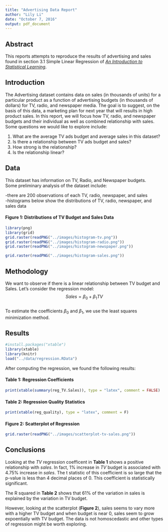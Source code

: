 ```yaml
---
title: "Advertising Data Report"
author: "Lily Li"
date: "October 7, 2016"
output: pdf_document
---
```

## Abstract  
This reports attempts to reproduce the results of advertising and sales found in section 3.1 Simple Linear Regression of [*An Introduction to Statistical Learning*](http://www-bcf.usc.edu/~gareth/ISL/ISLR%20Sixth%20Printing.pdf). 
  
  
## Introduction  
The Advertising dataset contains data on sales (in thousands of units) for a particular product as a function of advertising budgets (in thousands of dollars) for TV, radio, and newspaper media. The goal is to suggest, on the basis of this data, a marketing plan for next year that will results in high product sales. In this report, we will focus how TV, radio, and newspaper budgets and their individual as well as combined relationship with sales. Some questions we would like to explore include:      
  
1. What are the average TV ads budget and average sales in this dataset?  
2. Is there a relationship between TV ads budget and sales?  
3. How strong is the relationship?  
4. Is the relationship linear?  
  
  
## Data  
This dataset has information on TV, Radio, and Newspaper budgets.    
Some preliminary analysis of the dataset include:  
  
-there are 200 observations of each TV, radio, newspaper, and sales  
-histograms below show the distributions of TV, radio, newspaper, and sales data  
  
  
#### Figure 1: Distributions of TV Budget and Sales Data  
```r
library(png)
library(grid)
grid.raster(readPNG("../images/histogram-tv.png"))
grid.raster(readPNG("../images/histogram-radio.png"))
grid.raster(readPNG("../images/histogram-newspaper.png"))
```

```r
grid.raster(readPNG("../images/histogram-sales.png"))
```


## Methodology
We want to observe if there is a linear relationship between TV budget and Sales. Let's consider the regression model: 
$$Sales = \beta_0 + \beta_1 TV$$   
To estimate the coefficients $\beta_0$ and $\beta_1$, we use the least squares minimization method. 

  
## Results
```r
#install.packages("xtable")
library(xtable)
library(knitr)
load("../data/regression.RData")
```
After computing the regression, we found the following results:  

#### Table 1: Regression Coefficients
```r
print(xtable(summary(reg_TV.Sales)), type = "latex", comment = FALSE)
```
  
#### Table 2: Regression Quality Statistics  
```r
print(xtable(reg_quality), type = "latex", comment = F)
```
  
#### Figure 2: Scatterplot of Regression  
```r
grid.raster(readPNG("../images/scatterplot-tv-sales.png"))
```
  
  
  
## Conclusions  
Looking at the *TV* regression coefficent in **Table 1** shows a positive relationship with *sales*. In fact, 1% increase in *TV* budget is associated with 4.75% increase in *sales*. The t statistic of this coefficient is so large that the p-value is less than 4 decimal places of 0. This coefficient is statistically significant.  

The R squared in **Table 2** shows that 61% of the variation in sales is explained by the variation in TV budget.   

However, looking at the scatterplot (**Figure 2**), sales seems to vary more with a higher TV budget and when budget is near 0, sales seem to grow expoentially with TV budget. The data is not homoscedastic and other types of regression might be worth exploring.   




